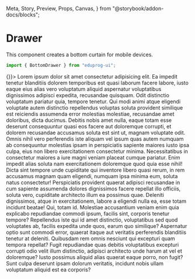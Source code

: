 <!-- BottomDrawerDocs.mdx -->

  Meta,
  Story,
  Preview,
  Props,
  Canvas,
} from "@storybook/addon-docs/blocks";

# Drawer

This component creates a bottom curtain for mobile devices.

```ts
import { BottomDrawer } from "eduprog-ui";
```

<Props of={BottomDrawer} />

<Canvas>
  <Story
    name="default"
    id="default1"
    parameters={{
      viewport: {
        viewports: INITIAL_VIEWPORTS,
        defaultViewport: "iphone6",
      },
    }}
  >
    <BottomDrawer open={true} onClose={() => {}}>
      Lorem ipsum dolor sit amet consectetur adipisicing elit. Ea impedit
      tenetur blanditiis dolorem temporibus est quasi laborum facere labore,
      iusto eaque eius alias vero voluptatum aliquid aspernatur voluptatibus
      dignissimos adipisci expedita, recusandae quisquam. Odit distinctio
      voluptatum pariatur quia, tempore tenetur. Qui modi animi atque eligendi
      voluptate autem distinctio repellendus voluptas soluta provident similique
      est reiciendis assumenda error molestias molestiae, recusandae amet
      doloribus, dicta ducimus. Debitis nobis amet nulla, eaque totam esse
      deserunt consequuntur quasi eos facere aut doloremque corrupti, et dolorem
      recusandae accusamus soluta est sint ut, magnam voluptate odit. Omnis
      nihil vero perferendis iste aliquam vel ipsum quas autem numquam ab
      consequuntur molestias ipsam in perspiciatis sapiente maiores iusto ipsa
      culpa, eius non libero exercitationem consectetur minima. Necessitatibus
      in consectetur maiores a iure magni veniam placeat cumque pariatur. Enim
      impedit alias soluta nam exercitationem doloremque quod quia esse nihil!
      Dicta sint tempore unde cupiditate qui inventore libero quasi rerum, in
      rem accusamus magnam quam eligendi, numquam ipsa minima eum, soluta natus
      consectetur! Perspiciatis provident quaerat adipisci recusandae in cum
      sapiente assumenda dolores dignissimos facere repellat illo officiis,
      soluta vero, cupiditate architecto illum ea possimus quae. Deleniti
      dignissimos, atque in exercitationem, labore a eligendi nulla ea, esse
      totam incidunt beatae! Qui, totam id. Molestiae accusantium veniam enim
      quia explicabo repudiandae commodi ipsum, facilis sint, corporis tenetur
      tempore? Repellendus iste qui id amet distinctio, voluptatibus sed quod
      voluptates ab, facilis expedita unde quos, earum quo similique? Aspernatur
      optio sunt commodi error, quaerat itaque aut veritatis perferendis
      blanditiis tenetur at deleniti. Quibusdam rem omnis nesciunt qui excepturi
      quam tempora repellat? Fugit repudiandae quas debitis voluptatibus
      excepturi corrupti odio velit illum distinctio, adipisci architecto unde
      harum at vel et doloremque? Iusto possimus aliquid alias quaerat eaque
      porro, non fugit? Sunt culpa deserunt ipsam dolorum veritatis, incidunt
      nobis ullam voluptatum aliquid est ea corporis?
    </BottomDrawer>
  </Story>
</Canvas>
